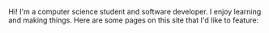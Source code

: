 
Hi! I'm a computer science student and software developer. I enjoy learning and making things. Here are some pages on this site that I'd like to feature:

<ShowcaseGrid>
  <Showcase
    title="About me"
    description="Some more information about myself, plus my resume"
    link="/about"
    thumbnail={{
      source: "/images/default-thumbnail.png",
      width: 1067,
      height: 600,
    }}
  />
  <Showcase
    title="UCSD Course Grapher"
    description="A course planning tool for UCSD students that visualizes course prerequisites as graphs. Built with React and Python."
    link="/projects/course-grapher"
    thumbnail={{
      source: "/images/course-grapher/thumbnail.png",
      width: 1067,
      height: 600,
    }}
  />
  <Showcase
    title="Copy Better"
    description="A convenient clipboard extension app for storing and organizing clips to paste anywhere, with 14,000+ downloads on the App Store! Built with Swift and Xcode."
    link="/apps/copy-better"
    thumbnail={{
      source: "/images/copy-better/thumbnail.png",
      width: 1067,
      height: 600,
    }}
  />
  <Showcase
    title="Triton Software Eng"
    description="Projects for nonprofits that I've worked on as part of a student org at UCSD."
    link="/projects/tse"
    thumbnail={{
      source: "/images/tse/thumbnail.png",
      width: 1067,
      height: 600,
    }}
  />
</ShowcaseGrid>
